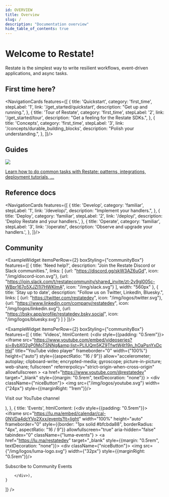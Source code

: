 ```yaml
---
id: OVERVIEW
title: Overview
slug: /
description: "Documentation overview"
hide_table_of_contents: true
---
```



# Welcome to Restate!

Restate is the simplest way to write resilient workflows, event-driven applications, and async tasks.

## First time here?

<NavigationCards features={[
    {
        title: 'Quickstart',
        category: 'first_time',
        stepLabel: '1',
        link: '/get_started/quickstart',
        description: "Get up and running.",
    },
    {
        title: 'Tour of Restate',
        category: 'first_time',
        stepLabel: '2',
        link: '/get_started/tour',
        description: "Get a feeling for the Restate SDKs.",
    },
    {
        title: 'Concepts',
        category: 'first_time',
        stepLabel: '3',
        link: '/concepts/durable_building_blocks',
        description: "Polish your understanding.",
    },
]}/>

## Guides

<a href="/guides" >
    <div className={"niceButton"}>
        <img src={"/img/arrow-right.svg"} width={"32px"} style={{marginRight: "0.5rem"}}/>
        <p>Learn how to do common tasks with Restate: patterns, integrations, deployment tutorials, ...</p>
    </div>
</a>

## Reference docs

<NavigationCards features={[
    {
        title: 'Develop',
        category: 'familiar',
        stepLabel: '1',
        link: '/develop/',
        description: "Implement your handlers.",
    },
    {
        title: 'Deploy',
        category: 'familiar',
        stepLabel: '2',
        link: '/deploy/',
        description: 'Deploy Restate and your handlers.',
    },
    {
        title: 'Operate',
        category: 'familiar',
        stepLabel: '3',
        link: '/operate/',
        description: 'Observe and upgrade your handlers.',
    },
]}/>

## Community

<ExampleWidget itemsPerRow={2} boxStyling={"communityBox"} features={[
    {
        title: 'Need help?',
        description: "Join the Restate Discord or Slack communities.",
        links: [
            {url: "https://discord.gg/skW3AZ6uGd", icon: "/img/discord-icon.svg"},
            {url: "https://join.slack.com/t/restatecommunity/shared_invite/zt-2v9gl005c-WBpr167o5XJZI1l7HWKImA", icon: "/img/slack.svg"}
        ],
        width: "560px"
    },
    {
        title: 'Stay up to date',
        description: "Follow us on Twitter, LinkedIn, Bluesky.",
        links: [
            {url: "https://twitter.com/restatedev", icon: "/img/logos/twitter.svg"},
            {url: "https://www.linkedin.com/company/restatedev", icon: "/img/logos/linkedin.svg"},
            {url: "https://bsky.app/profile/restatedev.bsky.social", icon: "/img/logos/bluesky.svg"}
        ]
    }
]}/>

<ExampleWidget itemsPerRow={2} boxStyling={"communityBox"} features={[
    {
        title: 'Videos',
        htmlContent: (<div style={{padding: "0.5rem"}}>
            <iframe
                src="https://www.youtube.com/embed/videoseries?si=8vbX02gP0MoTSNNg&amp;list=PLlUQm5KZ9TfwtW4t19n_hOaPsnYxDcHxl"
                title="YouTube video player" frameborder="0" width={"100%"} height={"auto"} style={{aspectRatio: "16 / 9"}}
                allow="accelerometer; autoplay; clipboard-write; encrypted-media; gyroscope; picture-in-picture; web-share; fullscreen"
                referrerpolicy="strict-origin-when-cross-origin" allowfullscreen ></iframe>
            <a href="https://www.youtube.com/@restatedev" target="_blank" style={{margin: "0.5rem", textDecoration: "none"}} >
                <div className={"niceButton"}>
                    <img src={"/img/logos/youtube.svg"} width={"24px"} style={{marginRight: "1rem"}}/>
                    <p >Visit our YouTube channel</p>
                </div>
            </a>
        </div>),
    },
    {
        title: 'Events',
        htmlContent: (<div style={{padding: "0.5rem"}}>
            <iframe
                src="https://lu.ma/embed/calendar/cal-0NVDa4dcYVo2Xxx/events?lt=light"
                width="100%"
                height="auto"
                frameborder="0"
                style={{border: "1px solid #bfcbda88", borderRadius: "4px", aspectRatio: "16 / 9"}}
                allowfullscreen="true"
                aria-hidden="false"
                tabindex="0"
                className={"luma-events"}
            ></iframe>
            <a href="https://lu.ma/restatedev" target="_blank" style={{margin: "0.5rem", textDecoration: "none"}}>
                <div className={"niceButton"}>
                    <img src={"/img/logos/luma-logo.svg"} width={"32px"} style={{marginRight: "0.5rem"}}/>
                    <p>Subscribe to Community Events</p>
                </div>
            </a>

        </div>),
    }
]} />
